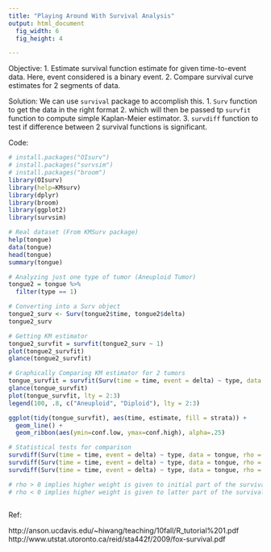 ```yaml
---
title: "Playing Around With Survival Analysis"
output: html_document
  fig_width: 6
  fig_height: 4

---
```




Objective: 
1. Estimate survival function estimate for given time-to-event data. Here, event considered is a binary event.
2. Compare survival curve estimates for 2 segments of data.

Solution:
We can use `survival` package to accomplish this. 
1. `Surv` function to get the data in the right format 
2. which will then be passed tp `survfit` function to compute simple Kaplan-Meier estimator.
3. `survdiff` function to test if difference between 2 survival functions is significant.

Code:
```r
# install.packages("OIsurv")
# install.packages("survsim")
# install.packages("broom")
library(OIsurv)
library(help=KMsurv)
library(dplyr)
library(broom)
library(ggplot2)
library(survsim)
```


```r
# Real dataset (From KMSurv package)
help(tongue)
data(tongue)
head(tongue)
summary(tongue)

# Analyzing just one type of tumor (Aneuploid Tumor)
tongue2 = tongue %>% 
  filter(type == 1) 

# Converting into a Surv object 
tongue2_surv <- Surv(tongue2$time, tongue2$delta)
tongue2_surv

# Getting KM estimator
tongue2_survfit = survfit(tongue2_surv ~ 1)
plot(tongue2_survfit)
glance(tongue2_survfit)

# Graphically Comparing KM estimator for 2 tumors
tongue_survfit = survfit(Surv(time = time, event = delta) ~ type, data = tongue)
glance(tongue_survfit)
plot(tongue_survfit, lty = 2:3)
legend(100, .8, c("Aneuploid", "Diploid"), lty = 2:3) 

ggplot(tidy(tongue_survfit), aes(time, estimate, fill = strata)) + 
  geom_line() +
  geom_ribbon(aes(ymin=conf.low, ymax=conf.high), alpha=.25)

# Statistical tests for comparison
survdiff(Surv(time = time, event = delta) ~ type, data = tongue, rho = 0) # log-rank, default
survdiff(Surv(time = time, event = delta) ~ type, data = tongue, rho = 1) # Peto & Peto modification of the Gehan-Wilcoxon test
survdiff(Surv(time = time, event = delta) ~ type, data = tongue, rho = -1)

# rho > 0 implies higher weight is given to initial part of the survival curve
# rho < 0 implies higher weight is given to latter part of the survival curve

```

```r

```
Ref:

http://anson.ucdavis.edu/~hiwang/teaching/10fall/R_tutorial%201.pdf
http://www.utstat.utoronto.ca/reid/sta442f/2009/fox-survival.pdf

  

